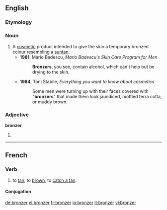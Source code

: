==English==

===Etymology===
{{suffix|bronze|er}}

===Noun===
{{en-noun}}

# A [[cosmetic]] product intended to give the skin a temporary bronzed colour resembling a [[suntan]].
#* '''1981''', Mario Badescu, ''Mario Badescu's Skin Care Program for Men''
#*: '''Bronzers''', you see, contain alcohol, which can't help but be drying to the skin.
#* '''1984''', Toni Stabile, ''Everything you want to know about cosmetics''
#*: Some men were turning up with their faces covered with "'''bronzers'''" that made them look jaundiced, mottled terra cotta, or muddy brown.

===Adjective===
'''bronzer'''

# {{rare}} {{comparative of|[[bronze]]}}
<!--#:''You call that a bronze medal? My ass is '''bronzer''' than that.''-->
----

==French==

===Verb===
{{fr-verb}}

# {{transitive|or|reflexive|lang=fr}} to [[tan]], to [[brown]], to [[catch a tan]]. 

====Conjugation====
{{fr-conj-er|bronz|avoir}}

[[de:bronzer]]
[[el:bronzer]]
[[fr:bronzer]]
[[io:bronzer]]
[[it:bronzer]]
[[vi:bronzer]]